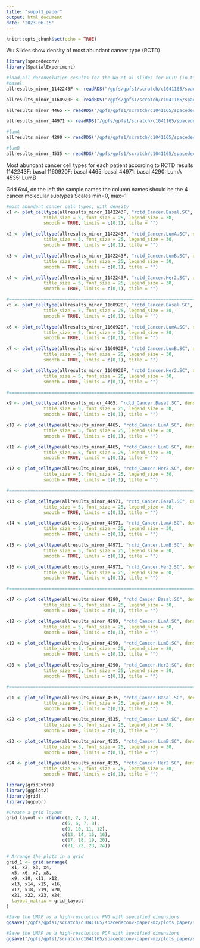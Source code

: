 ```yaml
---
title: "suppl1_paper"
output: html_document
date: '2023-06-15'
---
```


```r
knitr::opts_chunk$set(echo = TRUE)
```

Wu Slides
show density of most abundant cancer type (RCTD)

```r
library(spacedeconv)
library(SpatialExperiment)

#load all deconvolution results for the Wu et al slides for RCTD (in_tissue)
#basal
allresults_minor_1142243F <- readRDS("/gpfs/gpfs1/scratch/c1041165/spacedeconv-paper-mz/deconv_allmeth_onespe_intissue/allresults_minor_1142243F.rds")

allresults_minor_1160920F <- readRDS("/gpfs/gpfs1/scratch/c1041165/spacedeconv-paper-mz/deconv_allmeth_onespe_intissue/allresults_minor_1160920F.rds")

allresults_minor_4465 <- readRDS("/gpfs/gpfs1/scratch/c1041165/spacedeconv-paper-mz/deconv_allmeth_onespe_intissue/allresults_minor_4465.rds")

allresults_minor_44971 <- readRDS("/gpfs/gpfs1/scratch/c1041165/spacedeconv-paper-mz/deconv_allmeth_onespe_intissue/allresults_minor_44971.rds")

#lumA
allresults_minor_4290 <- readRDS("/gpfs/gpfs1/scratch/c1041165/spacedeconv-paper-mz/deconv_allmeth_onespe_intissue/allresults_minor_4290.rds")

#lumB
allresults_minor_4535 <- readRDS("/gpfs/gpfs1/scratch/c1041165/spacedeconv-paper-mz/deconv_allmeth_onespe_intissue/allresults_minor_4535.rds")


```

Most abundant cancer cell types for each patient according to RCTD results
1142243F: basal
1160920F: basal
4465: basal
44971: basal
4290: LumA
4535: LumB

Grid 6x4, on the left the sample names the column names should be the 4 cancer molecular subtypes
Scales min=0, max=1


```r
#most abundant cancer cell types, with density
x1 <- plot_celltype(allresults_minor_1142243F, "rctd_Cancer.Basal.SC", density = FALSE,
              title_size = 5, font_size = 25, legend_size = 30,
              smooth = TRUE, limits = c(0,1), title = "") 

x2 <- plot_celltype(allresults_minor_1142243F, "rctd_Cancer.LumA.SC", density = FALSE,
              title_size = 5, font_size = 25, legend_size = 30,
              smooth = TRUE, limits = c(0,1), title = "")

x3 <- plot_celltype(allresults_minor_1142243F, "rctd_Cancer.LumB.SC", density = FALSE,
              title_size = 5, font_size = 25, legend_size = 30,
              smooth = TRUE, limits = c(0,1), title = "")

x4 <- plot_celltype(allresults_minor_1142243F, "rctd_Cancer.Her2.SC", density = FALSE,
              title_size = 5, font_size = 25, legend_size = 30,
              smooth = TRUE, limits = c(0,1), title = "")

#======================================================================================
x5 <- plot_celltype(allresults_minor_1160920F, "rctd_Cancer.Basal.SC", density = FALSE,
              title_size = 5, font_size = 25, legend_size = 30,
              smooth = TRUE, limits = c(0,1), title = "") 

x6 <- plot_celltype(allresults_minor_1160920F, "rctd_Cancer.LumA.SC", density = FALSE,
              title_size = 5, font_size = 25, legend_size = 30,
              smooth = TRUE, limits = c(0,1), title = "") 

x7 <- plot_celltype(allresults_minor_1160920F, "rctd_Cancer.LumB.SC", density = FALSE,
              title_size = 5, font_size = 25, legend_size = 30,
              smooth = TRUE, limits = c(0,1), title = "") 

x8 <- plot_celltype(allresults_minor_1160920F, "rctd_Cancer.Her2.SC", density = FALSE,
              title_size = 5, font_size = 25, legend_size = 30,
              smooth = TRUE, limits = c(0,1), title = "") 

#======================================================================================

x9 <- plot_celltype(allresults_minor_4465, "rctd_Cancer.Basal.SC", density = FALSE,
              title_size = 5, font_size = 25, legend_size = 30,
              smooth = TRUE, limits = c(0,1), title = "") 

x10 <- plot_celltype(allresults_minor_4465, "rctd_Cancer.LumA.SC", density = FALSE,
              title_size = 5, font_size = 25, legend_size = 30,
              smooth = TRUE, limits = c(0,1), title = "") 

x11 <- plot_celltype(allresults_minor_4465, "rctd_Cancer.LumB.SC", density = FALSE,
              title_size = 5, font_size = 25, legend_size = 30,
              smooth = TRUE, limits = c(0,1), title = "") 

x12 <- plot_celltype(allresults_minor_4465, "rctd_Cancer.Her2.SC", density = FALSE,
              title_size = 5, font_size = 25, legend_size = 30,
              smooth = TRUE, limits = c(0,1), title = "") 

#====================================================================================

x13 <- plot_celltype(allresults_minor_44971, "rctd_Cancer.Basal.SC", density = FALSE,
              title_size = 5, font_size = 25, legend_size = 30,
              smooth = TRUE, limits = c(0,1), title = "") 

x14 <- plot_celltype(allresults_minor_44971, "rctd_Cancer.LumA.SC", density = FALSE,
              title_size = 5, font_size = 25, legend_size = 30,
              smooth = TRUE, limits = c(0,1), title = "") 

x15 <- plot_celltype(allresults_minor_44971, "rctd_Cancer.LumB.SC", density = FALSE,
              title_size = 5, font_size = 25, legend_size = 30,
              smooth = TRUE, limits = c(0,1), title = "") 

x16 <- plot_celltype(allresults_minor_44971, "rctd_Cancer.Her2.SC", density = FALSE,
              title_size = 5, font_size = 25, legend_size = 30,
              smooth = TRUE, limits = c(0,1), title = "") 

#===================================================================================

x17 <- plot_celltype(allresults_minor_4290, "rctd_Cancer.Basal.SC", density = FALSE,
              title_size = 5, font_size = 25, legend_size = 30,
              smooth = TRUE, limits = c(0,1), title = "")

x18 <- plot_celltype(allresults_minor_4290, "rctd_Cancer.LumA.SC", density = FALSE,
              title_size = 5, font_size = 25, legend_size = 30,
              smooth = TRUE, limits = c(0,1), title = "")

x19 <- plot_celltype(allresults_minor_4290, "rctd_Cancer.LumB.SC", density = FALSE,
              title_size = 5, font_size = 25, legend_size = 30,
              smooth = TRUE, limits = c(0,1), title = "")

x20 <- plot_celltype(allresults_minor_4290, "rctd_Cancer.Her2.SC", density = FALSE,
              title_size = 5, font_size = 25, legend_size = 30,
              smooth = TRUE, limits = c(0,1), title = "")

#===================================================================================

x21 <- plot_celltype(allresults_minor_4535, "rctd_Cancer.Basal.SC", density = FALSE,
              title_size = 5, font_size = 25, legend_size = 30,
              smooth = TRUE, limits = c(0,1), title = "")

x22 <- plot_celltype(allresults_minor_4535, "rctd_Cancer.LumA.SC", density = FALSE,
              title_size = 5, font_size = 25, legend_size = 30,
              smooth = TRUE, limits = c(0,1), title = "")

x23 <- plot_celltype(allresults_minor_4535, "rctd_Cancer.LumB.SC", density = FALSE,
              title_size = 5, font_size = 25, legend_size = 30,
              smooth = TRUE, limits = c(0,1), title = "")

x24 <- plot_celltype(allresults_minor_4535, "rctd_Cancer.Her2.SC", density = FALSE,
              title_size = 5, font_size = 25, legend_size = 30,
              smooth = TRUE, limits = c(0,1), title = "")


```


```r
library(gridExtra)
library(ggplot2)
library(grid)
library(ggpubr)

#Create a grid layout
grid_layout <- rbind(c(1, 2, 3, 4),
                     c(5, 6, 7, 8),
                     c(9, 10, 11, 12),
                     c(13, 14, 15, 16),
                     c(17, 18, 19, 20),
                     c(21, 22, 23, 24))

# Arrange the plots in a grid
grid_1 <- grid.arrange(
  x1, x2, x3, x4,
  x5, x6, x7, x8,
  x9, x10, x11, x12,
  x13, x14, x15, x16,
  x17, x18, x19, x20,
  x21, x22, x23, x24,
  layout_matrix = grid_layout
)

#Save the UMAP as a high-resolution PNG with specified dimensions
ggsave("/gpfs/gpfs1/scratch/c1041165/spacedeconv-paper-mz/plots_paper/suppl1/suppl1_300dpi_extra.png", plot = grid_1, dpi = 300)

#Save the UMAP as a high-resolution PDF with specified dimensions
ggsave("/gpfs/gpfs1/scratch/c1041165/spacedeconv-paper-mz/plots_paper/suppl1/suppl1_300dpi_extra.pdf", plot = grid_1, dpi = 300)

```


